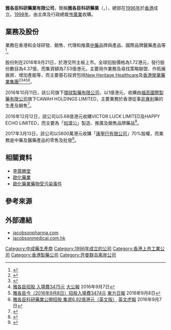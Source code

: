 '''雅各臣科研藥業有限公司'''，簡稱'''雅各臣科研藥業'''（{{lang-en|Jacobson Pharma Corporation Limited}}，{{hkex|2633}}），總部在[[1996年|1996年]]於[[香港|香港]]成立。[[1998年|1998年]]，由主席及行政總裁[[岑廣業|岑廣業]]收購。

== 業務及股份 ==
業務在香港和全球研發、銷售、代理和推廣[[中藥|中藥]]品牌與產品、國際品牌醫藥產品等<ref>{{Cite web |url=http://www.jacobsonpharma.com/c/about-us.php#groupprofile |title=雅各臣科研藥業有限公司簡介 |access-date=2016-09-18 |archive-url=https://web.archive.org/web/20160916151654/http://www.jacobsonpharma.com/c/about-us.php#groupprofile |archive-date=2016-09-16 |dead-url=yes }}</ref>。

股份則在2016年9月21日，於港交所主板上市。全球招股價格為1.72港元，發行股份數目為4.37億，而集資額為7.53億港元，主要用作業務及尋找策略聯盟、作拓展廠房、增加產能等，而主要基石投資包括[[New_Heritage_Healthcare|New Heritage Healthcare]]及[[香港榮華藥業集團|香港榮華藥業集團]]<ref>{{Cite web |url=http://www.hkexnews.hk/listedco/listconews/SEHK/2016/0908/LTN20160908008_C.pdf |title=雅各臣科研藥業有限公司招股資料 |access-date=2016-09-18 |archive-date=2020-11-27 |archive-url=https://web.archive.org/web/20201127231429/https://www1.hkexnews.hk/listedco/listconews/sehk/2016/0908/ltn20160908008_c.pdf |dead-url=no }}</ref><ref>{{Cite web |url=http://www.hkexnews.hk/listedco/listconews/SEHK/2016/0908/LTN20160908004_C.pdf |title=雅各臣科研藥業有限公司招股通告 |access-date=2016-09-18 |archive-date=2016-10-18 |archive-url=https://web.archive.org/web/20161018162452/http://www.hkexnews.hk/listedco/listconews/SEHK/2016/0908/LTN20160908004_C.pdf |dead-url=no }}</ref><ref>[http://www.takungpao.com.hk/finance/text/2016/0907/22647.html 雅各臣招股 入場費3475元] {{Wayback|url=http://www.takungpao.com.hk/finance/text/2016/0907/22647.html |date=20190726092229 }}[[大公報|大公報]] 2016年9月7日</ref><ref>[http://orientaldaily.on.cc/cnt/finance/20160908/00202_014.html 雅各臣今（2016年9月8日）招股入場費3474元] {{Wayback|url=http://orientaldaily.on.cc/cnt/finance/20160908/00202_014.html |date=20191013044421 }}[[東方日報|東方日報]] 2016年9月8日</ref><ref>[http://www.thestandard.com.hk/breaking-news.php?id=79341 雅各臣科研藥業公開招股 集資6.92億港元（英文版）] {{Wayback|url=http://www.thestandard.com.hk/breaking-news.php?id=79341 |date=20190725145642 }}[[英文虎報|英文虎報]] 2016年9月7日</ref>。

2016年10月11日，該公司旗下[[環球製藥有限公司|環球製藥有限公司]]，以1億港元，收購由[[福高國際製藥有限公司|福高國際製藥有限公司]]旗下CAWAH HOLDINGS LIMITED，主要業務於香港從事[[非專利|非專利]]藥的生產及銷售<ref>{{Cite web |url=http://www.hkexnews.hk/listedco/listconews/sehk/2016/1011/LTN20161011996_C.pdf |title=有關收購CAWAH HOLDINGS LIMITED全部已發行股本及經營資產的須予披露交易通告 |access-date=2016-10-11 |archive-date=2019-10-30 |archive-url=https://web.archive.org/web/20191030135356/https://www1.hkexnews.hk/listedco/listconews/sehk/2016/1011/ltn20161011996_c.pdf |dead-url=no }}</ref>。

2016年12月12日，該公司以5.68億港元收購VICTOR LUCK LIMITED及HAPPY ECHO LIMITED，而主要為「[[何濟公|何濟公]]」製造、推廣及銷售品牌藥品<ref>{{Cite web |url=http://www.hkexnews.hk/listedco/listconews/sehk/2016/1213/LTN20161213014_C.pdf |title=有關收購 VICTOR LUCK LIMITED及HAPPY ECHO LIMITED的主要交易公告 |access-date=2016-12-12 |archive-date=2019-10-30 |archive-url=https://web.archive.org/web/20191030054707/https://www1.hkexnews.hk/listedco/listconews/sehk/2016/1213/ltn20161213014_c.pdf |dead-url=no }}</ref>。

2017年3月13日，該公司以5600萬港元收購「[[康寧行有限公司|康寧行有限公司]]」70%股權，而業務是中藥及醫藥產品的零售及批發<ref>{{Cite web |url=http://www.hkexnews.hk/listedco/listconews/sehk/2017/0313/LTN20170313946_C.pdf |title=有關收購 康寧行有限公司70%股權的須予披露交易通告 |access-date=2017-03-13 |archive-date=2019-10-21 |archive-url=https://web.archive.org/web/20191021190808/https://www1.hkexnews.hk/listedco/listconews/sehk/2017/0313/ltn20170313946_c.pdf |dead-url=no }}</ref>。

== 相關資料 ==
* [[李眾勝堂|李眾勝堂]]
* [[歐化藥業|歐化藥業]]
* [[歐化藥業藥物受污染事件|歐化藥業藥物受污染事件]]

== 參考來源 ==
{{Reflist|30em}}

== 外部連結 ==
* [http://www.jacobsonpharma.com/ jacobsonpharma.com] {{Wayback|url=http://www.jacobsonpharma.com/ |date=20210115201832 }}
* [http://www.jacobsonmedical.com.hk/ jacobsonmedical.com.hk] {{Wayback|url=http://www.jacobsonmedical.com.hk/ |date=20210117115532 }}

[[Category:中成藥生產商|Category:中成藥生產商]]
[[Category:1996年成立的公司|Category:1996年成立的公司]]
[[Category:香港上市工業公司|Category:香港上市工業公司]]
[[Category:香港製藥公司|Category:香港製藥公司]]
[[Category:开曼群岛离岸公司|Category:开曼群岛离岸公司]]